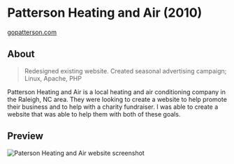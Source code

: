 # Patterson Heating and Air (2010)
<ThickText>[gopatterson.com](https://gopatterson.com/)</ThickText>

## About

> Redesigned existing website. Created seasonal advertising campaign; Linux, Apache, PHP

Patterson Heating and Air is a local heating and air conditioning company in the Raleigh, NC area. They were looking to create a website to help promote their business and to help with a charity fundraiser. I was able to create a website that was able to help them with both of these goals.

## Preview

<Image
	src="/static/clients/img-patterson.png"
	alt="Paterson Heating and Air website screenshot"
/>
